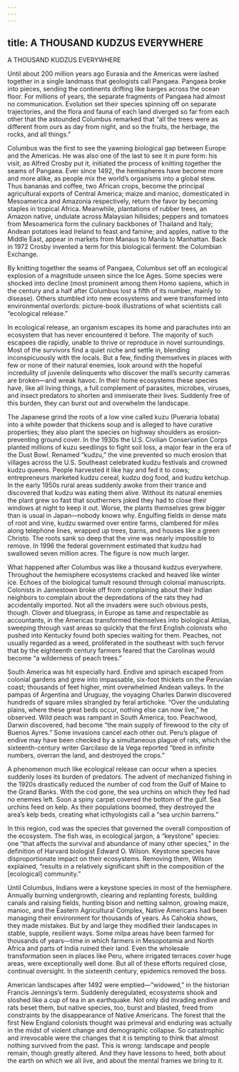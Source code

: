 ```yaml
---
---
---
```

title: A THOUSAND KUDZUS EVERYWHERE
---

A THOUSAND KUDZUS EVERYWHERE

Until about 200 million years ago Eurasia and the Americas were lashed together in a single landmass that geologists call Pangaea. Pangaea broke into pieces, sending the continents drifting like barges across the ocean floor. For millions of years, the separate fragments of Pangaea had almost no communication. Evolution set their species spinning off on separate trajectories, and the flora and fauna of each land diverged so far from each other that the astounded Columbus remarked that “all the trees were as different from ours as day from night, and so the fruits, the herbage, the rocks, and all things.”

Columbus was the first to see the yawning biological gap between Europe and the Americas. He was also one of the last to see it in pure form: his visit, as Alfred Crosby put it, initiated the process of knitting together the seams of Pangaea. Ever since 1492, the hemispheres have become more and more alike, as people mix the world’s organisms into a global stew. Thus bananas and coffee, two African crops, become the principal agricultural exports of Central America; maize and manioc, domesticated in Mesoamerica and Amazonia respectively, return the favor by becoming staples in tropical Africa. Meanwhile, plantations of rubber trees, an Amazon native, undulate across Malaysian hillsides; peppers and tomatoes from Mesoamerica form the culinary backbones of Thailand and Italy; Andean potatoes lead Ireland to feast and famine; and apples, native to the Middle East, appear in markets from Manaus to Manila to Manhattan. Back in 1972 Crosby invented a term for this biological ferment: the Columbian Exchange.

By knitting together the seams of Pangaea, Columbus set off an ecological explosion of a magnitude unseen since the Ice Ages. Some species were shocked into decline (most prominent among them Homo sapiens, which in the century and a half after Columbus lost a fifth of its number, mainly to disease). Others stumbled into new ecosystems and were transformed into environmental overlords: picture-book illustrations of what scientists call “ecological release.”

In ecological release, an organism escapes its home and parachutes into an ecosystem that has never encountered it before. The majority of such escapees die rapidly, unable to thrive or reproduce in novel surroundings. Most of the survivors find a quiet niche and settle in, blending inconspicuously with the locals. But a few, finding themselves in places with few or none of their natural enemies, look around with the hopeful incredulity of juvenile delinquents who discover the mall’s security cameras are broken—and wreak havoc. In their home ecosystems these species have, like all living things, a full complement of parasites, microbes, viruses, and insect predators to shorten and immiserate their lives. Suddenly free of this burden, they can burst out and overwhelm the landscape.

The Japanese grind the roots of a low vine called kuzu (Pueraria lobata) into a white powder that thickens soup and is alleged to have curative properties; they also plant the species on highway shoulders as erosion-preventing ground cover. In the 1930s the U.S. Civilian Conservation Corps planted millions of kuzu seedlings to fight soil loss, a major fear in the era of the Dust Bowl. Renamed “kudzu,” the vine prevented so much erosion that villages across the U.S. Southeast celebrated kudzu festivals and crowned kudzu queens. People harvested it like hay and fed it to cows; entrepreneurs marketed kudzu cereal, kudzu dog food, and kudzu ketchup. In the early 1950s rural areas suddenly awoke from their trance and discovered that kudzu was eating them alive. Without its natural enemies the plant grew so fast that southerners joked they had to close their windows at night to keep it out. Worse, the plants themselves grew bigger than is usual in Japan—nobody knows why. Engulfing fields in dense mats of root and vine, kudzu swarmed over entire farms, clambered for miles along telephone lines, wrapped up trees, barns, and houses like a green Christo. The roots sank so deep that the vine was nearly impossible to remove. In 1996 the federal government estimated that kudzu had swallowed seven million acres. The figure is now much larger.

What happened after Columbus was like a thousand kudzus everywhere. Throughout the hemisphere ecosystems cracked and heaved like winter ice. Echoes of the biological tumult resound through colonial manuscripts. Colonists in Jamestown broke off from complaining about their Indian neighbors to complain about the depredations of the rats they had accidentally imported. Not all the invaders were such obvious pests, though. Clover and bluegrass, in Europe as tame and respectable as accountants, in the Americas transformed themselves into biological Attilas, sweeping through vast areas so quickly that the first English colonists who pushed into Kentucky found both species waiting for them. Peaches, not usually regarded as a weed, proliferated in the southeast with such fervor that by the eighteenth century farmers feared that the Carolinas would become “a wilderness of peach trees.”

South America was hit especially hard. Endive and spinach escaped from colonial gardens and grew into impassable, six-foot thickets on the Peruvian coast; thousands of feet higher, mint overwhelmed Andean valleys. In the pampas of Argentina and Uruguay, the voyaging Charles Darwin discovered hundreds of square miles strangled by feral artichoke. “Over the undulating plains, where these great beds occur, nothing else can now live,” he observed. Wild peach was rampant in South America, too. Peachwood, Darwin discovered, had become “the main supply of firewood to the city of Buenos Ayres.” Some invasions cancel each other out. Peru’s plague of endive may have been checked by a simultaneous plague of rats, which the sixteenth-century writer Garcilaso de la Vega reported “bred in infinite numbers, overran the land, and destroyed the crops.”

A phenomenon much like ecological release can occur when a species suddenly loses its burden of predators. The advent of mechanized fishing in the 1920s drastically reduced the number of cod from the Gulf of Maine to the Grand Banks. With the cod gone, the sea urchins on which they fed had no enemies left. Soon a spiny carpet covered the bottom of the gulf. Sea urchins feed on kelp. As their populations boomed, they destroyed the area’s kelp beds, creating what icthyologists call a “sea urchin barrens.”

In this region, cod was the species that governed the overall composition of the ecosystem. The fish was, in ecological jargon, a “keystone” species: one “that affects the survival and abundance of many other species,” in the definition of Harvard biologist Edward O. Wilson. Keystone species have disproportionate impact on their ecosystems. Removing them, Wilson explained, “results in a relatively significant shift in the composition of the [ecological] community.”

Until Columbus, Indians were a keystone species in most of the hemisphere. Annually burning undergrowth, clearing and replanting forests, building canals and raising fields, hunting bison and netting salmon, growing maize, manioc, and the Eastern Agricultural Complex, Native Americans had been managing their environment for thousands of years. As Cahokia shows, they made mistakes. But by and large they modified their landscapes in stable, supple, resilient ways. Some milpa areas have been farmed for thousands of years—time in which farmers in Mesopotamia and North Africa and parts of India ruined their land. Even the wholesale transformation seen in places like Peru, where irrigated terraces cover huge areas, were exceptionally well done. But all of these efforts required close, continual oversight. In the sixteenth century, epidemics removed the boss.

American landscapes after 1492 were emptied—“widowed,” in the historian Francis Jennings’s term. Suddenly deregulated, ecosystems shook and sloshed like a cup of tea in an earthquake. Not only did invading endive and rats beset them, but native species, too, burst and blasted, freed from constraints by the disappearance of Native Americans. The forest that the first New England colonists thought was primeval and enduring was actually in the midst of violent change and demographic collapse. So catastrophic and irrevocable were the changes that it is tempting to think that almost nothing survived from the past. This is wrong: landscape and people remain, though greatly altered. And they have lessons to heed, both about the earth on which we all live, and about the mental frames we bring to it.
